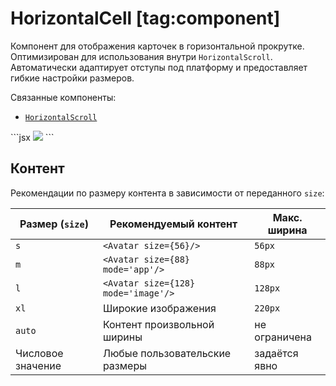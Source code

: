 <Overview>

# HorizontalCell [tag:component]

Компонент для отображения карточек в горизонтальной прокрутке.
Оптимизирован для использования внутри `HorizontalScroll`.
Автоматически адаптирует отступы под платформу и предоставляет гибкие настройки размеров.

Связанные компоненты:

- [`HorizontalScroll`](/components/horizontal-scroll)

</Overview>

<Playground>
  ```jsx
  <HorizontalCell size="l" title="Awesome Mix Vol.2" subtitle="New Tribute Kings">
    <Image size={128} src="https://sun9-53.userapi.com/c637816/v637816450/4a6d9/lvCvft600Zc.jpg" />
  </HorizontalCell>
  ```
</Playground>

## Контент

Рекомендации по размеру контента в зависимости от переданного `size`:

| Размер (`size`)   | Рекомендуемый контент               | Макс. ширина  |
| ----------------- | ----------------------------------- | ------------- |
| `s`               | `<Avatar size={56}/>`               | `56px`        |
| `m`               | `<Avatar size={88} mode='app'/>`    | `88px`        |
| `l`               | `<Avatar size={128} mode='image'/>` | `128px`       |
| `xl`              | Широкие изображения                 | `220px`       |
| `auto`            | Контент произвольной ширины         | не ограничена |
| Числовое значение | Любые пользовательские размеры      | задаётся явно |
